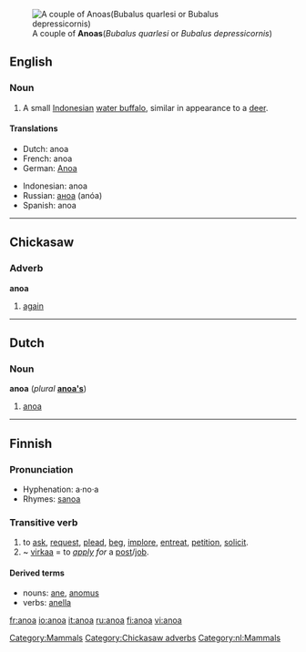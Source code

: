 {{wikipedia}}
[[Image:Anoa.jpg|right|thumb|A couple of '''Anoas'''(''Bubalus quarlesi'' or ''Bubalus depressicornis'')]]
==English==

===Noun===
{{en-noun}}

# A small [[Indonesian]] [[water buffalo]], similar in appearance to a [[deer]].

====Translations====
{{top}}
*Dutch: anoa
*French: anoa
*German: [[Anoa]]
{{mid}}
*Indonesian: anoa
*Russian: [[аноа]] (anóa) {{m}}
*Spanish: anoa {{m}}
{{bottom}}

[[Category:Mammals]]

----

==Chickasaw==

===Adverb===
'''anoa'''

# [[again]]

[[Category:Chickasaw adverbs]]

----

==Dutch==

===Noun===
'''anoa''' (''plural'' '''[[anoa's]]''')

# [[#English|anoa]]

[[Category:nl:Mammals]]

----

==Finnish==

===Pronunciation===
*Hyphenation: a·no·a
*Rhymes: [[sanoa]]

===Transitive verb===
{{fi-verb|ano|type=1}}

# to [[ask]], [[request]], [[plead]], [[beg]], [[implore]], [[entreat]], [[petition]], [[solicit]].
# ~ [[virka]]a = to ''[[apply]] for'' a [[post]]/[[job]].

====Derived terms====
*nouns: [[ane#Finnish|ane]], [[anomus]]
*verbs: [[anella]]

[[fr:anoa]]
[[io:anoa]]
[[it:anoa]]
[[ru:anoa]]
[[fi:anoa]]
[[vi:anoa]]